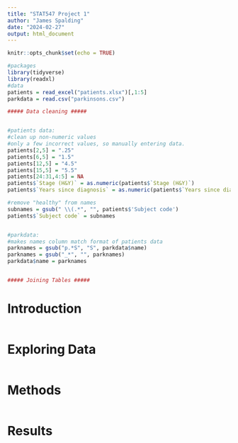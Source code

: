 ```yaml
---
title: "STAT547 Project 1"
author: "James Spalding"
date: "2024-02-27"
output: html_document
---
```


```r
knitr::opts_chunk$set(echo = TRUE)
```

```r
#packages
library(tidyverse)
library(readxl)
#data
patients = read_excel("patients.xlsx")[,1:5]
parkdata = read.csv("parkinsons.csv")
```

```r
##### Data cleaning #####


#patients data:
#clean up non-numeric values
#only a few incorrect values, so manually entering data.
patients[2,5] = ".25"
patients[6,5] = "1.5"
patients[12,5] = "4.5"
patients[15,5] = "5.5"
patients[24:31,4:5] = NA
patients$`Stage (H&Y)` = as.numeric(patients$`Stage (H&Y)`)
patients$`Years since diagnosis` = as.numeric(patients$`Years since diagnosis`)

#remove "healthy" from names
subnames = gsub(" \\(.*", "", patients$'Subject code')
patients$`Subject code` = subnames


#parkdata: 
#makes names column match format of patients data
parknames = gsub("p.*S", "S", parkdata$name)
parknames = gsub("_*", "", parknames)
parkdata$name = parknames


##### Joining Tables #####

```

# Introduction

```r

```

# Exploring Data

```r

```

# Methods

```r

```

# Results

```r

```

